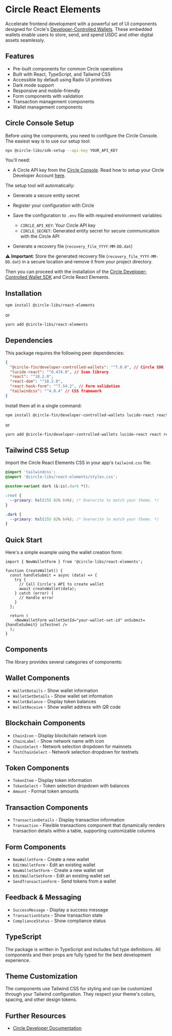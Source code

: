 # Circle React Elements

Accelerate frontend development with a powerful set of UI components designed for Circle's [Developer-Controlled Wallets](https://developers.circle.com/w3s/developer-controlled-wallets). These embedded wallets enable users to store, send, and spend USDC and other digital assets seamlessly.

## Features

- Pre-built components for common Circle operations
- Built with React, TypeScript, and Tailwind CSS
- Accessible by default using Radix UI primitives
- Dark mode support
- Responsive and mobile-friendly
- Form components with validation
- Transaction management components
- Wallet management components

## Circle Console Setup

Before using the components, you need to configure the Circle Console. The easiest way is to use our setup tool:

```bash
npx @circle-libs/sdk-setup --api-key YOUR_API_KEY
```

You'll need:

- A Circle API key from the [Circle Console](https://console.circle.com). Read how to setup your Circle Developer Account [here](https://developers.circle.com/w3s/circle-developer-account).

The setup tool will automatically:

- Generate a secure entity secret
- Register your configuration with Circle
- Save the configuration to `.env` file with required environment variables:

  - `CIRCLE_API_KEY`: Your Circle API key
  - `CIRCLE_SECRET`: Generated entity secret for secure communication with the Circle API

- Generate a recovery file (`recovery_file_YYYY-MM-DD.dat`)

⚠️ **Important**: Store the generated recovery file (`recovery_file_YYYY-MM-DD.dat`) in a secure location and remove it from your project directory.

Then you can proceed with the installation of the [Circle Developer-Controlled Wallet SDK](https://developers.circle.com/w3s/nodejs-sdk) and Circle React Elements.

## Installation

```bash
npm install @circle-libs/react-elements
```

or

```bash
yarn add @circle-libs/react-elements
```

## Dependencies

This package requires the following peer dependencies:

```json
{
  "@circle-fin/developer-controlled-wallets": "^7.0.0", // Circle SDK
  "lucide-react": "^0.474.0", // Icon library
  "react": "^18.2.0",
  "react-dom": "^18.2.0",
  "react-hook-form": "^7.54.2", // Form validation
  "tailwindcss": "^4.0.4" // CSS framework
}
```

Install them all in a single command:

```bash
npm install @circle-fin/developer-controlled-wallets lucide-react react react-dom react-hook-form tailwindcss
```

or

```bash
yarn add @circle-fin/developer-controlled-wallets lucide-react react react-dom react-hook-form tailwindcss
```

## Tailwind CSS Setup

Import the Circle React Elements CSS in your app's `tailwind.css` file:

```css
@import 'tailwindcss';
@import '@circle-libs/react-elements/styles.css';

@custom-variant dark (&:is(.dark *));

:root {
  --primary: hsl(255 82% 64%); /* Overwrite to match your theme. */
}

.dark {
  --primary: hsl(255 82% 64%); /* Overwrite to match your theme. */
}
```

## Quick Start

Here's a simple example using the wallet creation form:

```tsx
import { NewWalletForm } from '@circle-libs/react-elements';

function CreateWallet() {
  const handleSubmit = async (data) => {
    try {
      // Call Circle's API to create wallet
      await createWallet(data);
    } catch (error) {
      // Handle error
    }
  };

  return (
    <NewWalletForm walletSetId="your-wallet-set-id" onSubmit={handleSubmit} isTestnet />
  );
}
```

## Components

The library provides several categories of components:

## Wallet Components

- `WalletDetails` - Show wallet information
- `WalletSetDetails` - Show wallet set information
- `WalletBalance` - Display token balances
- `WalletReceive` - Show wallet address with QR code

## Blockchain Components

- `ChainIcon` - Display blockchain network icon
- `ChainLabel` - Show network name with icon
- `ChainSelect` - Network selection dropdown for mainnets
- `TestChainSelect` - Network selection dropdown for testnets

## Token Components

- `TokenItem` - Display token information
- `TokenSelect` - Token selection dropdown with balances
- `Amount` - Format token amounts

## Transaction Components

- `TransactionDetails` - Display transaction information
- `Transaction` - Flexible transactions component that dynamically renders transaction details within a table, supporting customizable columns

## Form Components

- `NewWalletForm` - Create a new wallet
- `EditWalletForm` - Edit an existing wallet
- `NewWalletSetForm` - Create a new wallet set
- `EditWalletSetForm` - Edit an existing wallet set
- `SendTransactionForm` - Send tokens from a wallet

## Feedback & Messaging

- `SuccessMessage` - Display a success message
- `TransactionState` - Show transaction state
- `ComplianceStatus` - Show compliance status

## TypeScript

The package is written in TypeScript and includes full type definitions. All components and their props are fully typed for the best development experience.

## Theme Customization

The components use Tailwind CSS for styling and can be customized through your Tailwind configuration. They respect your theme's colors, spacing, and other design tokens.

## Further Resources

- [Circle Developer Documentation](https://developers.circle.com/w3s/developer-controlled-create-your-first-wallet)

